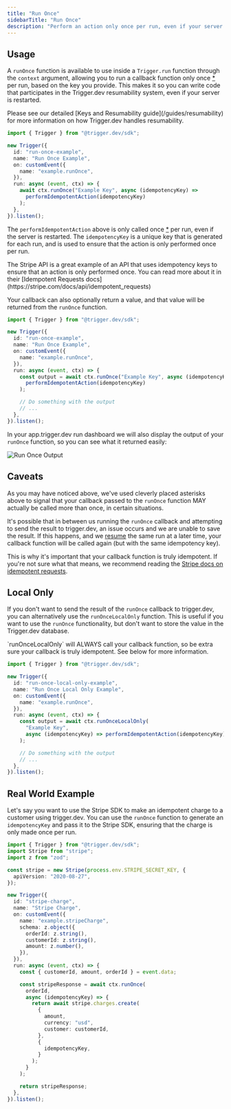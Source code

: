 ```yaml
---
title: "Run Once"
sidebarTitle: "Run Once"
description: "Perform an action only once per run, even if your server is restarted."
---
```


## Usage

A `runOnce` function is available to use inside a `Trigger.run` function through the `context` argument, allowing you to run a callback function only once [\*](#caveats) per run, based on the key you provide. This makes it so you can write code that participates in the Trigger.dev resumability system, even if your server is restarted.

<Note>
  Please see our detailed [Keys and Resumability guide](/guides/resumability)
  for more information on how Trigger.dev handles resumability.
</Note>

```ts
import { Trigger } from "@trigger.dev/sdk";

new Trigger({
  id: "run-once-example",
  name: "Run Once Example",
  on: customEvent({
    name: "example.runOnce",
  }),
  run: async (event, ctx) => {
    await ctx.runOnce("Example Key", async (idempotencyKey) =>
      performIdempotentAction(idempotencyKey)
    );
  },
}).listen();
```

The `performIdempotentAction` above is only called once [\*](#caveats) per run, even if the server is restarted. The `idempotencyKey` is a unique key that is generated for each run, and is used to ensure that the action is only performed once per run.

<Info>
  The Stripe API is a great example of an API that uses idempotency keys to
  ensure that an action is only performed once. You can read more about it in
  their [Idempotent Requests
  docs](https://stripe.com/docs/api/idempotent_requests)
</Info>

Your callback can also optionally return a value, and that value will be returned from the `runOnce` function.

```ts
import { Trigger } from "@trigger.dev/sdk";

new Trigger({
  id: "run-once-example",
  name: "Run Once Example",
  on: customEvent({
    name: "example.runOnce",
  }),
  run: async (event, ctx) => {
    const output = await ctx.runOnce("Example Key", async (idempotencyKey) =>
      performIdempotentAction(idempotencyKey)
    );

    // Do something with the output
    // ...
  },
}).listen();
```

In your app.trigger.dev run dashboard we will also display the output of your `runOnce` function, so you can see what it returned easily:

![Run Once Output](/images/run-once-output.png)

## Caveats

As you may have noticed above, we've used cleverly placed asterisks above to signal that your callback passed to the `runOnce` function MAY actually be called more than once, in certain situations.

It's possible that in between us running the `runOnce` callback and attempting to send the result to trigger.dev, an issue occurs and we are unable to save the result. If this happens, and we [resume](/guides/resumability) the same run at a later time, your callback function will be called again (but with the same idempotency key).

This is why it's important that your callback function is truly idempotent. If you're not sure what that means, we recommend reading the [Stripe docs on idempotent requests](https://stripe.com/docs/api/idempotent_requests).

## Local Only

If you don't want to send the result of the `runOnce` callback to trigger.dev, you can alternatively use the `runOnceLocalOnly` function. This is useful if you want to use the `runOnce` functionality, but don't want to store the value in the Trigger.dev database.

<Warning>
  `runOnceLocalOnly` will ALWAYS call your callback function, so be extra sure
  your callback is truly idempotent. See below for more information.
</Warning>

```ts
import { Trigger } from "@trigger.dev/sdk";

new Trigger({
  id: "run-once-local-only-example",
  name: "Run Once Local Only Example",
  on: customEvent({
    name: "example.runOnce",
  }),
  run: async (event, ctx) => {
    const output = await ctx.runOnceLocalOnly(
      "Example Key",
      async (idempotencyKey) => performIdempotentAction(idempotencyKey)
    );

    // Do something with the output
    // ...
  },
}).listen();
```

## Real World Example

Let's say you want to use the Stripe SDK to make an idempotent charge to a customer using trigger.dev. You can use the `runOnce` function to generate an `idempotencyKey` and pass it to the Stripe SDK, ensuring that the charge is only made once per run.

```ts
import { Trigger } from "@trigger.dev/sdk";
import Stripe from "stripe";
import z from "zod";

const stripe = new Stripe(process.env.STRIPE_SECRET_KEY, {
  apiVersion: "2020-08-27",
});

new Trigger({
  id: "stripe-charge",
  name: "Stripe Charge",
  on: customEvent({
    name: "example.stripeCharge",
    schema: z.object({
      orderId: z.string(),
      customerId: z.string(),
      amount: z.number(),
    }),
  }),
  run: async (event, ctx) => {
    const { customerId, amount, orderId } = event.data;

    const stripeResponse = await ctx.runOnce(
      orderId,
      async (idempotencyKey) => {
        return await stripe.charges.create(
          {
            amount,
            currency: "usd",
            customer: customerId,
          },
          {
            idempotencyKey,
          }
        );
      }
    );

    return stripeResponse;
  },
}).listen();
```
